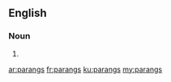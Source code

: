==English==

===Noun===
{{head|en|plural}}

# {{plural of|parang|lang=en}}

[[ar:parangs]]
[[fr:parangs]]
[[ku:parangs]]
[[my:parangs]]